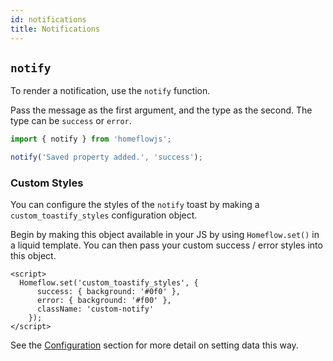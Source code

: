 ```yaml
---
id: notifications
title: Notifications
---
```


## `notify`

To render a notification, use the `notify` function.

Pass the message as the first argument, and the type as the second. The type can be `success` or `error`.

```jsx
import { notify } from 'homeflowjs';

notify('Saved property added.', 'success');
```

### Custom Styles

You can configure the styles of the `notify` toast by making a `custom_toastify_styles` configuration object.

Begin by making this object available in your JS by using `Homeflow.set()` in a liquid template. You can then pass
your custom success / error styles into this object.

```
<script>
  Homeflow.set('custom_toastify_styles', {
      success: { background: '#0f0' },
      error: { background: '#f00' },
      className: 'custom-notify'
    });
</script>
```

See the [Configuration](getting-started/configuration.md) section for more detail on setting data this way.

